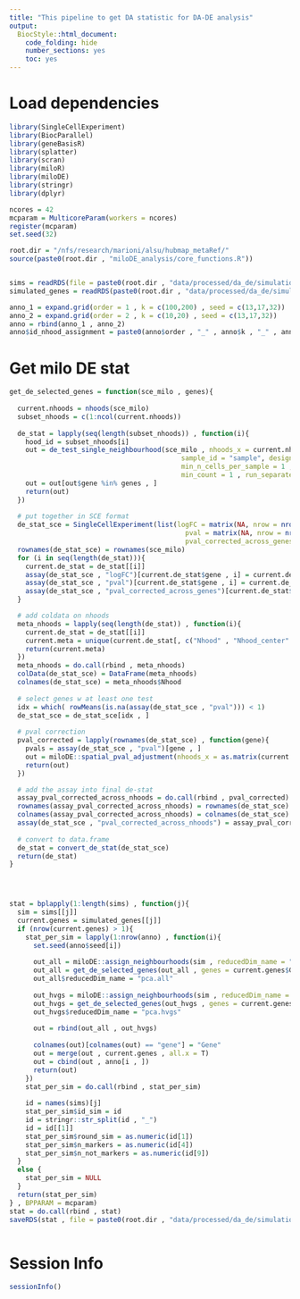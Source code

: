 ```yaml
---
title: "This pipeline to get DA statistic for DA-DE analysis"
output:
  BiocStyle::html_document:
    code_folding: hide
    number_sections: yes
    toc: yes  
---
```

# Load dependencies

```r

library(SingleCellExperiment)
library(BiocParallel)
library(geneBasisR)
library(splatter)
library(scran)
library(miloR)
library(miloDE)
library(stringr)
library(dplyr)

ncores = 42
mcparam = MulticoreParam(workers = ncores)
register(mcparam)
set.seed(32)

root.dir = "/nfs/research/marioni/alsu/hubmap_metaRef/"
source(paste0(root.dir , "miloDE_analysis/core_functions.R"))


sims = readRDS(file = paste0(root.dir , "data/processed/da_de/simulations_random/sims.Rds"))
simulated_genes = readRDS(paste0(root.dir , "data/processed/da_de/simulations_random/simulated_genes.Rds"))

anno_1 = expand.grid(order = 1 , k = c(100,200) , seed = c(13,17,32))
anno_2 = expand.grid(order = 2 , k = c(10,20) , seed = c(13,17,32))
anno = rbind(anno_1 , anno_2)
anno$id_nhood_assignment = paste0(anno$order , "_" , anno$k , "_" , anno$seed)


```

# Get milo DE stat

```r


get_de_selected_genes = function(sce_milo , genes){
 
  current.nhoods = nhoods(sce_milo)
  subset_nhoods = c(1:ncol(current.nhoods))
  
  de_stat = lapply(seq(length(subset_nhoods)) , function(i){
    hood_id = subset_nhoods[i]
    out = de_test_single_neighbourhood(sce_milo , nhoods_x = current.nhoods, hood_id = hood_id,
                                           sample_id = "sample", design = ~type, covariates = c("type"), contrasts = NULL,
                                           min_n_cells_per_sample = 1 ,
                                           min_count = 1 , run_separately = T)
    out = out[out$gene %in% genes , ]
    return(out)
  })
  
  # put together in SCE format
  de_stat_sce = SingleCellExperiment(list(logFC = matrix(NA, nrow = nrow(sce_milo), ncol = length(subset_nhoods)) ,
                                            pval = matrix(NA, nrow = nrow(sce_milo), ncol = length(subset_nhoods)) ,
                                            pval_corrected_across_genes = matrix(NA, nrow = nrow(sce_milo), ncol = length(subset_nhoods))))
  rownames(de_stat_sce) = rownames(sce_milo)
  for (i in seq(length(de_stat))){
    current.de_stat = de_stat[[i]]
    assay(de_stat_sce , "logFC")[current.de_stat$gene , i] = current.de_stat$logFC
    assay(de_stat_sce , "pval")[current.de_stat$gene , i] = current.de_stat$pval
    assay(de_stat_sce , "pval_corrected_across_genes")[current.de_stat$gene , i] = current.de_stat$pval_corrected_across_genes
  }

  # add coldata on nhoods
  meta_nhoods = lapply(seq(length(de_stat)) , function(i){
    current.de_stat = de_stat[[i]]
    current.meta = unique(current.de_stat[, c("Nhood" , "Nhood_center" , "test_performed" )])
    return(current.meta)
  })
  meta_nhoods = do.call(rbind , meta_nhoods)
  colData(de_stat_sce) = DataFrame(meta_nhoods)
  colnames(de_stat_sce) = meta_nhoods$Nhood
  
  # select genes w at least one test
  idx = which( rowMeans(is.na(assay(de_stat_sce , "pval"))) < 1)
  de_stat_sce = de_stat_sce[idx , ]
  
  # pval correction
  pval_corrected = lapply(rownames(de_stat_sce) , function(gene){
    pvals = assay(de_stat_sce , "pval")[gene , ]
    out = miloDE::spatial_pval_adjustment(nhoods_x = as.matrix(current.nhoods[,subset_nhoods]) , pvalues = pvals)
    return(out)
  })

  # add the assay into final de-stat
  assay_pval_corrected_across_nhoods = do.call(rbind , pval_corrected)
  rownames(assay_pval_corrected_across_nhoods) = rownames(de_stat_sce)
  colnames(assay_pval_corrected_across_nhoods) = colnames(de_stat_sce)
  assay(de_stat_sce , "pval_corrected_across_nhoods") = assay_pval_corrected_across_nhoods
  
  # convert to data.frame
  de_stat = convert_de_stat(de_stat_sce)
  return(de_stat)
}




stat = bplapply(1:length(sims) , function(j){
  sim = sims[[j]]
  current.genes = simulated_genes[[j]]
  if (nrow(current.genes) > 1){
    stat_per_sim = lapply(1:nrow(anno) , function(i){
      set.seed(anno$seed[i])
      
      out_all = miloDE::assign_neighbourhoods(sim , reducedDim_name = "pca.all" , order = anno$order[i] , k = anno$k[i] , d = 5 , verbose = F , filtering = T)
      out_all = get_de_selected_genes(out_all , genes = current.genes$Gene)
      out_all$reducedDim_name = "pca.all"
      
      out_hvgs = miloDE::assign_neighbourhoods(sim , reducedDim_name = "pca.hvgs" , order = anno$order[i] , k = anno$k[i] , d = 5 , verbose = F , filtering = T)
      out_hvgs = get_de_selected_genes(out_hvgs , genes = current.genes$Gene)
      out_hvgs$reducedDim_name = "pca.hvgs"
      
      out = rbind(out_all , out_hvgs)
      
      colnames(out)[colnames(out) == "gene"] = "Gene"
      out = merge(out , current.genes , all.x = T)
      out = cbind(out , anno[i , ])
      return(out)
    })
    stat_per_sim = do.call(rbind , stat_per_sim)
    
    id = names(sims)[j]
    stat_per_sim$id_sim = id
    id = stringr::str_split(id , "_")
    id = id[[1]]
    stat_per_sim$round_sim = as.numeric(id[1])
    stat_per_sim$n_markers = as.numeric(id[4])
    stat_per_sim$n_not_markers = as.numeric(id[9])
  }
  else {
    stat_per_sim = NULL
  }
  return(stat_per_sim)
} , BPPARAM = mcparam)
stat = do.call(rbind , stat)
saveRDS(stat , file = paste0(root.dir , "data/processed/da_de/simulations_random/stat_de.Rds"))



```


# Session Info

```r
sessionInfo()
```
